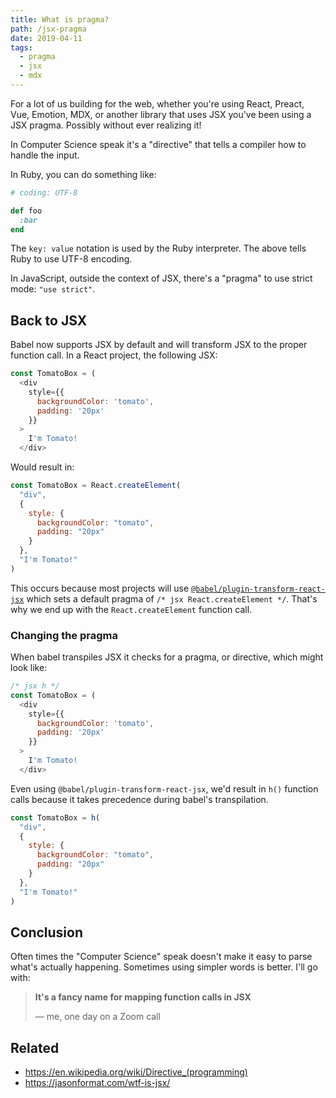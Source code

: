 ```yaml
---
title: What is pragma?
path: /jsx-pragma
date: 2019-04-11
tags:
  - pragma
  - jsx
  - mdx
---
```


For a lot of us building for the web, whether you're using
React, Preact, Vue, Emotion, MDX, or another library that
uses JSX you've been using a JSX pragma. Possibly without
ever realizing it!

In Computer Science speak it's a "directive" that tells a
compiler how to handle the input.

In Ruby, you can do something like:

```rb
# coding: UTF-8

def foo
  :bar
end
```

The `key: value` notation is used by the Ruby interpreter.
The above tells Ruby to use UTF-8 encoding.

In JavaScript, outside the context of JSX, there's a
"pragma" to use strict mode: `"use strict"`.

## Back to JSX

Babel now supports JSX by default and will transform
JSX to the proper function call. In a React project,
the following JSX:

```js
const TomatoBox = (
  <div
    style={{
      backgroundColor: 'tomato',
      padding: '20px'
    }}
  >
    I'm Tomato!
  </div>
```

Would result in:

```js
const TomatoBox = React.createElement(
  "div",
  {
    style: {
      backgroundColor: "tomato",
      padding: "20px"
    }
  },
  "I'm Tomato!"
)
```

This occurs because most projects will use
[`@babel/plugin-transform-react-jsx`](https://babeljs.io/docs/en/babel-plugin-transform-react-jsx)
which sets a default pragma of `/* jsx React.createElement */`.
That's why we end up with the `React.createElement` function
call.

### Changing the pragma

When babel transpiles JSX it checks for a pragma,
or directive, which might look like:

```js
/* jsx h */
const TomatoBox = (
  <div
    style={{
      backgroundColor: 'tomato',
      padding: '20px'
    }}
  >
    I'm Tomato!
  </div>
```

Even using `@babel/plugin-transform-react-jsx`, we'd result
in `h()` function calls because it takes precedence during
babel's transpilation.

```js
const TomatoBox = h(
  "div",
  {
    style: {
      backgroundColor: "tomato",
      padding: "20px"
    }
  },
  "I'm Tomato!"
)
```

## Conclusion

Often times the "Computer Science" speak doesn't make it easy
to parse what's actually happening. Sometimes using simpler
words is better. I'll go with:

> **It's a fancy name for mapping function calls in JSX**
>
> &mdash; me, one day on a Zoom call

## Related

- https://en.wikipedia.org/wiki/Directive_(programming)
- https://jasonformat.com/wtf-is-jsx/
